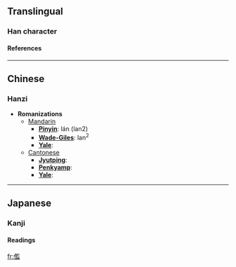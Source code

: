 ==Translingual==
===Han character===
{{Han char|rad=人|as=14|sn=16|four=|canj=人尸戈廿 (OSIT), 人尸一廿 (OSMT)}}
====References====
{{Han ref|kx=0120.010|dkj=01229|dj=0253.160|hdz=10230.050|uh=5116|ud=20758}}
----

==Chinese==
===Hanzi===


* '''Romanizations'''
** [[Mandarin]]
*** '''[[Pinyin]]''': lán (lan2)
*** '''[[Wade-Giles]]''': lan<sup>2</sup>
*** '''[[Yale]]''': 
**[[Cantonese]]
***'''[[Jyutping]]''':
***'''[[Penkyamp]]''': 
***'''[[Yale]]''': 


----
==Japanese==
===Kanji===
{{ja-kanji|grade=|rs=人14}}
====Readings====
{{ja-readings|on=[[らん]] (ran)|kun=[[みにくい]] (minikui)}}




[[fr:儖]]